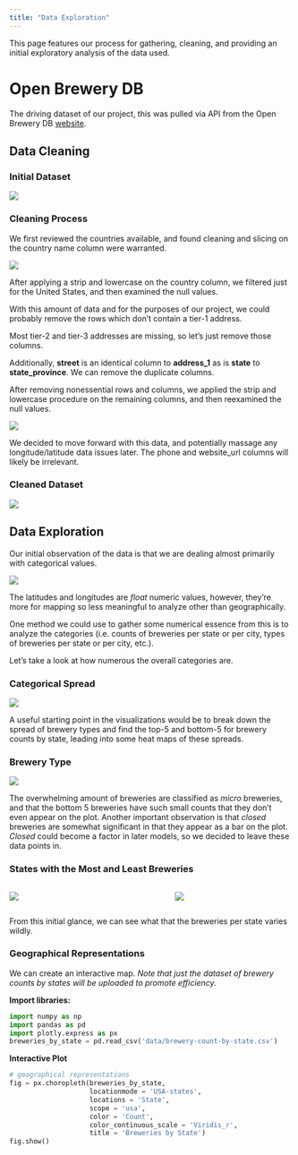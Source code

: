 ```yaml
---
title: "Data Exploration"
---
```


This page features our process for gathering, cleaning, and providing an initial exploratory analysis of the data used.

# Open Brewery DB

The driving dataset of our project, this was pulled via API from the Open Brewery DB [website](https://www.openbrewerydb.org/).

## Data Cleaning

### Initial Dataset

![](images/data_exploration/open-brewery-db-a.png)

### Cleaning Process

We first reviewed the countries available, and found cleaning and slicing on the country name column were warranted.

![](images/data_exploration/open-brewery-db-4.png)

After applying a strip and lowercase on the country column, we filtered just for the United States, and then examined the null values.

With this amount of data and for the purposes of our project, we could probably remove the rows which don't contain a tier-1 address.

Most tier-2 and tier-3 addresses are missing, so let's just remove those columns.

Additionally, **street** is an identical column to **address_1** as is **state** to **state_province**. We can remove the duplicate columns.

After removing  nonessential rows and columns, we applied the strip and lowercase procedure on the remaining columns, and then reexamined the null values.

![](images/data_exploration/open-brewery-db-3.png)

We decided to move forward with this data, and potentially massage any longitude/latitude data issues later. The phone and website_url columns will likely be irrelevant.

### Cleaned Dataset

![](images/data_exploration/open-brewery-db-b.png)

## Data Exploration

Our initial observation of the data is that we are dealing almost primarily with categorical values.

![](images/data_exploration/open-brewery-db-8.png)

The latitudes and longitudes are *float* numeric values, however, they're more for mapping so less meaningful to analyze other than geographically.

One method we could use to gather some numerical essence from this is to analyze the categories (i.e. counts of breweries per state or per city, types of breweries per state or per city, etc.).

Let's take a look at how numerous the overall categories are.

### Categorical Spread

![](images/data_exploration/open-brewery-db-9.png)


A useful starting point in the visualizations would be to break down the spread of brewery types and find the top-5 and bottom-5 for brewery counts by state, leading into some heat maps of these spreads.

### Brewery Type

![](images/data_exploration/open-brewery-db-10.png)

The overwhelming amount of breweries are classified as *micro* breweries, and that the bottom 5 breweries have such small counts that they don't even appear on the plot. Another important observation is that *closed* breweries are somewhat significant in that they appear as a bar on the plot. *Closed* could become a factor in later models, so we decided to leave these data points in.

### States with the Most and Least Breweries

::: columns
::: {.column width="45%"}

![](images/data_exploration/open-brewery-db-11.png)
:::

::: {.column width="10%"}
:::

::: {.column width="45%"}
![](images/data_exploration/open-brewery-db-12.png)
:::
:::

From this initial glance, we can see what that the breweries per state varies wildly.

### Geographical Representations

We can create an interactive map. *Note that just the dataset of brewery counts by states will be uploaded to promote efficiency.*

**Import libraries:**

```python
import numpy as np
import pandas as pd
import plotly.express as px
breweries_by_state = pd.read_csv('data/brewery-count-by-state.csv')
```

**Interactive Plot**

```python
# geographical representations
fig = px.choropleth(breweries_by_state,
                    locationmode = 'USA-states',
                    locations = 'State',
                    scope = 'usa',
                    color = 'Count',
                    color_continuous_scale = 'Viridis_r',
                    title = 'Breweries by State')
fig.show()
```

